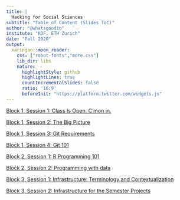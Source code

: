 ```yaml
---
title: |
  Hacking for Social Sciences
subtitle: "Table of Content (Slides ToC)"
author: "@whatsgoodio"
institute: "KOF, ETH Zurich"
date: "Fall 2020"
output:
  xaringan::moon_reader:
    css: ["robot-fonts","more.css"]
    lib_dir: libs
    nature:
      highlightStyle: github
      highlightLines: true
      countIncrementalSlides: false
      ratio: '16:9'
      beforeInit: "https://platform.twitter.com/widgets.js"
---
```


[Block 1, Session 1: Class Is Open. C'mon in.](block_1_session1_classopen.html)

[Block 1, Session 2: The Big Picture](block_1_session_2_bigpicture.html)

[Block 1, Session 3: Git Requirements](block_1_session_3_git_requirements.html)

[Block 1, Session 4: Git 101](block_1_session_4_git_101.html)


[Block 2, Session 1: R Programming 101](block2_session_1.html)

[Block 2, Session 2: Programming with data](block2_session_2.html)

[Block 3, Session 1: Infrastructure: Terminology and Contextualization](block3_session_1.html)

[Block 3, Session 2: Infrastructure for the Semester Projects]()
